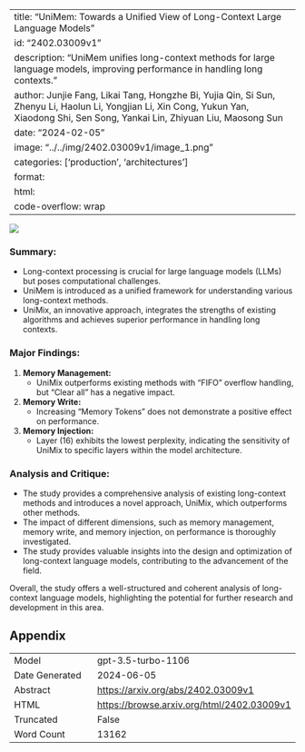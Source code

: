 
---
title: "UniMem: Towards a Unified View of Long-Context Large Language Models"
id: "2402.03009v1"
description: "UniMem unifies long-context methods for large language models, improving performance in handling long contexts."
author: Junjie Fang, Likai Tang, Hongzhe Bi, Yujia Qin, Si Sun, Zhenyu Li, Haolun Li, Yongjian Li, Xin Cong, Yukun Yan, Xiaodong Shi, Sen Song, Yankai Lin, Zhiyuan Liu, Maosong Sun
date: "2024-02-05"
image: "../../img/2402.03009v1/image_1.png"
categories: ['production', 'architectures']
format:
  html:
    code-overflow: wrap
---

![](../../img/2402.03009v1/image_1.png)

### Summary:
- Long-context processing is crucial for large language models (LLMs) but poses computational challenges.
- UniMem is introduced as a unified framework for understanding various long-context methods.
- UniMix, an innovative approach, integrates the strengths of existing algorithms and achieves superior performance in handling long contexts.

### Major Findings:
1. **Memory Management:**
   - UniMix outperforms existing methods with "FIFO" overflow handling, but "Clear all" has a negative impact.
2. **Memory Write:**
   - Increasing "Memory Tokens" does not demonstrate a positive effect on performance.
3. **Memory Injection:**
   - Layer (16) exhibits the lowest perplexity, indicating the sensitivity of UniMix to specific layers within the model architecture.

### Analysis and Critique:
- The study provides a comprehensive analysis of existing long-context methods and introduces a novel approach, UniMix, which outperforms other methods.
- The impact of different dimensions, such as memory management, memory write, and memory injection, on performance is thoroughly investigated.
- The study provides valuable insights into the design and optimization of long-context language models, contributing to the advancement of the field.

Overall, the study offers a well-structured and coherent analysis of long-context language models, highlighting the potential for further research and development in this area.

## Appendix

|          |          |
|----------|----------|
| Model     | gpt-3.5-turbo-1106       |
| Date Generated     | 2024-06-05       |
| Abstract | [https://arxiv.org/abs/2402.03009v1](https://arxiv.org/abs/2402.03009v1)        |
| HTML     | [https://browse.arxiv.org/html/2402.03009v1](https://browse.arxiv.org/html/2402.03009v1)       |
| Truncated       | False       |
| Word Count       | 13162       |